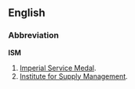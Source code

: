 ==English==
===Abbreviation===
{{wikipedia}}
'''ISM'''
# [[w:Imperial Service Order|Imperial Service Medal]].
# [[w:Institute for Supply Management|Institute for Supply Management]].